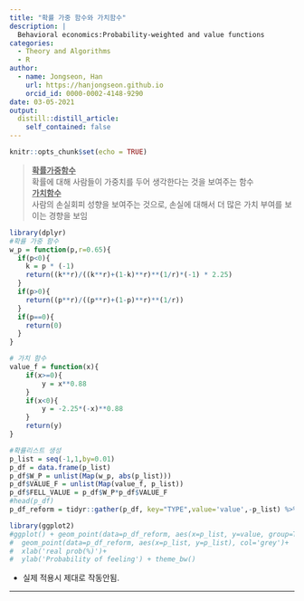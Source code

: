 ```yaml
---
title: "확률 가중 함수와 가치함수"
description: |
  Behavioral economics:Probability-weighted and value functions
categories:
  - Theory and Algorithms
  - R
author:
  - name: Jongseon, Han
    url: https://hanjongseon.github.io
    orcid_id: 0000-0002-4148-9290
date: 03-05-2021
output:
  distill::distill_article:
    self_contained: false
---
```



```r
knitr::opts_chunk$set(echo = TRUE)
```


><u>**확률가중함수**</u><br/>확률에 대해 사람들이 가중치를 두어 생각한다는 것을 보여주는 함수<br/>
><u>**가치함수**</u><br/>사람의 손실회피 성향을 보여주는 것으로, 손실에 대해서 더 많은 가치 부여를 보이는 경향을 보임



```r
library(dplyr)
#확률 가중 함수
w_p = function(p,r=0.65){
  if(p<0){
    k = p * (-1)
    return((k**r)/((k**r)+(1-k)**r)**(1/r)*(-1) * 2.25)
  }
  if(p>0){
    return((p**r)/((p**r)+(1-p)**r)**(1/r))
  }
  if(p==0){
    return(0)
  }
}

# 가치 함수
value_f = function(x){
    if(x>=0){
        y = x**0.88
    }
    if(x<0){
        y = -2.25*(-x)**0.88
    }
    return(y)
}

#확률리스트 생성
p_list = seq(-1,1,by=0.01)
p_df = data.frame(p_list)
p_df$W_P = unlist(Map(w_p, abs(p_list)))
p_df$VALUE_F = unlist(Map(value_f, p_list))
p_df$FELL_VALUE = p_df$W_P*p_df$VALUE_F
#head(p_df)
p_df_reform = tidyr::gather(p_df, key="TYPE",value='value',-p_list) %>% filter(TYPE!='W_P')

library(ggplot2)
#ggplot() + geom_point(data=p_df_reform, aes(x=p_list, y=value, group=TYPE, col=TYPE))+
#  geom_point(data=p_df_reform, aes(x=p_list, y=p_list), col='grey')+
#  xlab('real prob(%)')+
#  ylab('Probability of feeling') + theme_bw()


```

- 실제 적용시 제대로 작동안됨.

---

